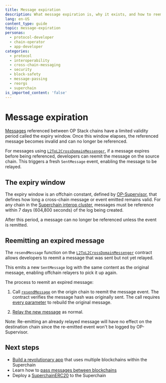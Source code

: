 ```yaml
---
title: Message expiration
description: What message expiration is, why it exists, and how to reemit a previously sent message if it has expired and was never relayed.
lang: en-US
content_type: guide
topic: message-expiration
personas:
  - protocol-developer
  - chain-operator
  - app-developer
categories:
  - protocol
  - interoperability
  - cross-chain-messaging
  - security
  - block-safety
  - message-passing
  - reorgs
  - superchain
is_imported_content: 'false'
---
```


# Message expiration

[Messages](/interop/message-passing) referenced between OP Stack chains have a limited validity period called the expiry window. Once this window elapses, the referenced message becomes invalid and can no longer be referenced.

For messages using [`L2ToL2CrossDomainMessenger`](/interop/message-passing), if a message expires before being referenced, developers can reemit the message on the source chain. This triggers a fresh `SentMessage` event, enabling the message to be relayed.

## The expiry window

The expiry window is an offchain constant, defined by [OP-Supervisor](/interop/op-supervisor), that defines how long a cross-chain message or event emitted remains valid. For any chain in the [Superchain interop cluster](/interop/explainer#superchain-interop-cluster), messages must be reference within 7 days (604,800 seconds) of the log being created.

After this period, a message can no longer be referenced unless the event is remitted.

## Reemitting an expired message

The `resendMessage` function on the [`L2ToL2CrossDomainMessenger`](/interop/message-passing) contract allows developers to reemit a message that was sent but not yet relayed.

This emits a new `SentMessage` log with the same content as the original message, enabling offchain relayers to pick it up again.

The process to reemit an expired message:

1.  Call [`resendMessage`](https://github.com/ethereum-optimism/optimism/blob/a979a9444dbb482843f2a42f437ced54a8ac1053/packages/contracts-bedrock/interfaces/L2/IL2ToL2CrossDomainMessenger.sol#L110-L128) on the origin chain to reemit the message event. The contract verifies the message hash was originally sent. The call requires   [every parameter](https://github.com/ethereum-optimism/optimism/blob/a979a9444dbb482843f2a42f437ced54a8ac1053/packages/contracts-bedrock/interfaces/L2/IL2ToL2CrossDomainMessenger.sol#L110-L128) to rebuild the original message.

2.  [Relay the new message](/interop/message-passing#executing-message) as normal.

Note: Re-emitting an already relayed message will have no effect on the destination chain since the re-emitted event won't be logged by OP-Supervisor. 

## Next steps

*   [Build a revolutionary app](/app-developers/get-started) that uses multiple blockchains within the Superchain
*   Learn how to [pass messages between blockchains](/interop/tutorials/message-passing)
*   Deploy a [SuperchainERC20](/interop/tutorials/deploy-superchain-erc20) to the Superchain
